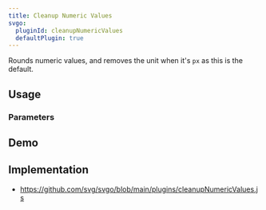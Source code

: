 ```yaml
---
title: Cleanup Numeric Values
svgo:
  pluginId: cleanupNumericValues
  defaultPlugin: true
---
```


Rounds numeric values, and removes the unit when it's `px` as this is the default.

## Usage

<PluginUsage />

### Parameters

<PluginParams />

## Demo

<PluginDemo />

## Implementation

- https://github.com/svg/svgo/blob/main/plugins/cleanupNumericValues.js
